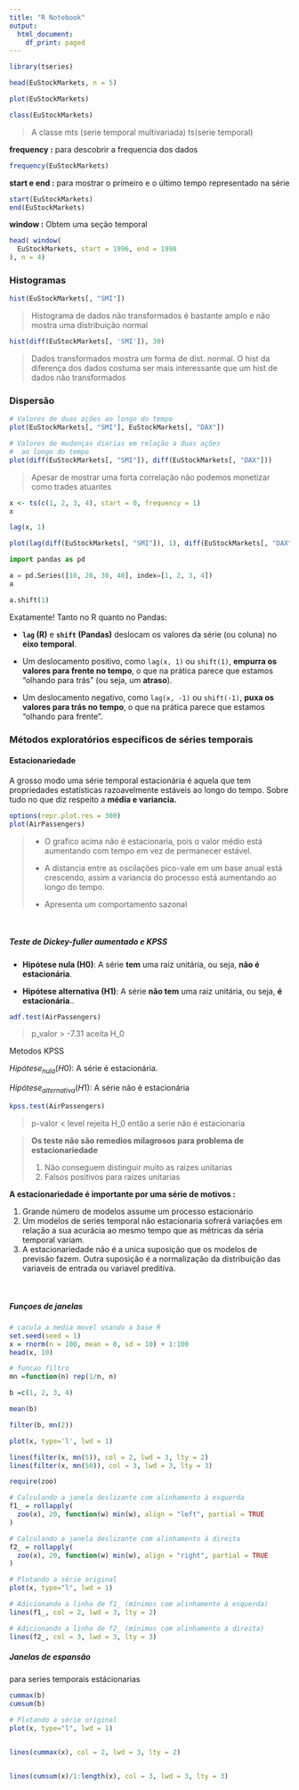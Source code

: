 ```yaml
---
title: "R Notebook"
output:
  html_document:
    df_print: paged
---
```


```r
library(tseries)
```

```r
head(EuStockMarkets, n = 5)
```

```r
plot(EuStockMarkets)
```

```r
class(EuStockMarkets)
```

> A classe mts (serie temporal multivariada) ts(serie temporal)

**frequency :** para descobrir a frequencia dos dados

```r
frequency(EuStockMarkets)
```

**start e end :** para mostrar o primeiro e o último tempo representado na série

```r
start(EuStockMarkets)
end(EuStockMarkets)
```

**window :** Obtem uma seção temporal

```r
head( window(
  EuStockMarkets, start = 1996, end = 1998
), n = 4)
```

### Histogramas

```r
hist(EuStockMarkets[, "SMI"])
```

> Histograma de dados não transformados é bastante amplo e não mostra uma distribuição normal

```r
hist(diff(EuStockMarkets[, 'SMI']), 30)
```

> Dados transformados mostra um forma de dist. normal. O hist da diferença dos dados costuma ser mais interessante que um hist de dados não transformados

### Dispersão

```r
# Valores de duas ações ao longo do tempo
plot(EuStockMarkets[, "SMI"], EuStockMarkets[, "DAX"])
```

```r
# Valores de mudanças diarias em relação a duas ações
#  ao longo do tempo
plot(diff(EuStockMarkets[, "SMI"]), diff(EuStockMarkets[, "DAX"]))
```

> Apesar de mostrar uma forta correlação não podemos monetizar como trades atuantes

```r
x <- ts(c(1, 2, 3, 4), start = 0, frequency = 1)
x
```

```r
lag(x, 1)
```

```r
plot(lag(diff(EuStockMarkets[, "SMI"]), 1), diff(EuStockMarkets[, "DAX"]))
```

```python
import pandas as pd
```

```python
a = pd.Series([10, 20, 30, 40], index=[1, 2, 3, 4])
a
```

```python
a.shift(1)
```

Exatamente! Tanto no R quanto no Pandas:

-   **`lag` (R)** e **`shift` (Pandas)** deslocam os valores da série (ou coluna) no **eixo temporal**.

-   Um deslocamento positivo, como `lag(x, 1)` ou `shift(1)`, **empurra os valores para frente no tempo**, o que na prática parece que estamos "olhando para trás" (ou seja, um **atraso**).

-   Um deslocamento negativo, como `lag(x, -1)` ou `shift(-1)`, **puxa os valores para trás no tempo**, o que na prática parece que estamos "olhando para frente".

### Métodos exploratórios específicos de séries temporais

#### Estacionariedade

A grosso modo uma série temporal estacionária é aquela que tem propriedades estatísticas razoavelmente estáveis ao longo do tempo. Sobre tudo no que diz respeito a **média e variancia.**

```r
options(repr.plot.res = 300)
plot(AirPassengers)
```

> -   O grafico acima não é estacionaria, pois o valor médio está aumentando com tempo em vez de permanecer estável.
>
> <!-- -->
>
> -   A distancia entre as oscilações pico-vale em um base anual está crescendo, assim a variancia do processo está aumentando ao longo do tempo.
>
> <!-- -->
>
> -   Apresenta um comportamento sazonal

&nbsp;

##### Teste de Dickey-fuller aumentado e KPSS

-   **Hipótese nula (H0)**: A série **tem** uma raiz unitária, ou seja, **não é estacionária**.

-   **Hipótese alternativa (H1)**: A série **não tem** uma raiz unitária, ou seja, **é estacionária**..

```r
adf.test(AirPassengers)
```

> p_valor \> -7.31 aceita H_0

Metodos KPSS

$Hipótese_{nula} (H0):$ A série é estacionária.

$Hipótese_{alternativa} (H1)$: A série não é estacionária

```r
kpss.test(AirPassengers)
```

> p-valor \< level rejeita H_0 então a serie não é estacionaria

> **Os teste não são remedios milagrosos para problema de estacionariedade**
>
> 1.  Não conseguem distinguir muito as raizes unitarias
> 2.  Falsos positivos para raizes unitarias

**A estacionariedade é importante por uma série de motivos :**

1.  Grande número de modelos assume um processo estacionário
2.  Um modelos de series temporal não estacionaria sofrerá variações em relação a sua acurácia ao mesmo tempo que as métricas da séria temporal variam.
3.  A estacionariedade não é a unica suposição que os modelos de previsão fazem. Outra suposição é a normalização da distribuição das variaveis de entrada ou variavel preditiva.

&nbsp;

##### Funçoes de janelas

```r

# cacula a media movel usando a base R
set.seed(seed = 1)
x = rnorm(n = 100, mean = 0, sd = 10) + 1:100
head(x, 10)
```

```r
# funcao filtro
mn =function(n) rep(1/n, n)
```

```r
b =c(1, 2, 3, 4)

mean(b)

filter(b, mn(2))
```

```r
plot(x, type='l', lwd = 1)

lines(filter(x, mn(5)), col = 2, lwd = 3, lty = 2)
lines(filter(x, mn(50)), col = 3, lwd = 3, lty = 3)
```

```r
require(zoo)
```

```r
# Calculando a janela deslizante com alinhamento à esquerda
f1_ = rollapply(
  zoo(x), 20, function(w) min(w), align = "left", partial = TRUE
)

# Calculando a janela deslizante com alinhamento à direita
f2_ = rollapply(
  zoo(x), 20, function(w) min(w), align = "right", partial = TRUE
)
```

```r

# Plotando a série original
plot(x, type="l", lwd = 1)

# Adicionando a linha de f1_ (mínimos com alinhamento à esquerda)
lines(f1_, col = 2, lwd = 3, lty = 2)

# Adicionando a linha de f2_ (mínimos com alinhamento à direita)
lines(f2_, col = 3, lwd = 3, lty = 3)

```

##### Janelas de espansão

para series temporais estácionarias

```r
cummax(b)
cumsum(b)
```

```r
# Plotando a série original
plot(x, type="l", lwd = 1)


lines(cummax(x), col = 2, lwd = 3, lty = 2)


lines(cumsum(x)/1:length(x), col = 3, lwd = 3, lty = 3)
```
